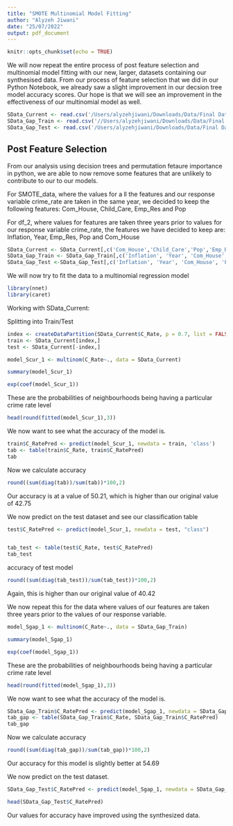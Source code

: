```yaml
---
title: "SMOTE Multinomial Model Fitting"
author: "Alyzeh Jiwani"
date: "25/07/2022"
output: pdf_document
---
```



```r
knitr::opts_chunk$set(echo = TRUE)
```

We will now repeat the entire process of post feature selection and multinomial model fitting with our new, larger, datasets containing our synthesised data.
From our process of feature selection that we did in our Python Notebook, we already saw a slight improvement in our decsion tree model accuracy scores. Our hope is that we will see an improvement in the effectiveness of our multinomial model as well.

```r
SData_Current <- read.csv('/Users/alyzehjiwani/Downloads/Data/Final Data Used/SMOTE_data.csv')
SData_Gap_Train <- read.csv('//Users/alyzehjiwani/Downloads/Data/Final Data Used/Year_Gap_SMOTE_Train_data.csv')
SData_Gap_Test <- read.csv('/Users/alyzehjiwani/Downloads/Data/Final Data Used/Crime_Data_Year_Gap_Test.csv')
```

## Post Feature Selection

From our analysis using decision trees and permutation fetaure importance in python, we are able to now remove some features that are unlikely to contribute to our to our models.

For SMOTE_data, where the values for a ll the features and our response variable crime_rate are taken in the same year, we decided to keep the following features:
Com_House, Child_Care, Emp_Res and Pop

For df_2, where values for features are taken three years prior to values for our response variable crime_rate, the features we have decided to keep are:
Inflation, Year, Emp_Res, Pop and Com_House

```r
SData_Current <- SData_Current[,c('Com_House','Child_Care','Pop','Emp_Res','C_Rate')]
SData_Gap_Train <- SData_Gap_Train[,c('Inflation', 'Year', 'Com_House', 'Pop','Emp_Res', 'C_Rate')]
SData_Gap_Test <-SData_Gap_Test[,c('Inflation', 'Year', 'Com_House', 'Pop','Emp_Res')]
```

We will now try to fit the data to a multinomial regression model

```r
library(nnet)
library(caret)
```

Working with SData_Current:

Splitting into Train/Test
```r
index <- createDataPartition(SData_Current$C_Rate, p = 0.7, list = FALSE)
train <- SData_Current[index,]
test <- SData_Current[-index,]
```

```r
model_Scur_1 <- multinom(C_Rate~., data = SData_Current)

summary(model_Scur_1)
```

```r
exp(coef(model_Scur_1))
```

These are the probabilities of neighbourhoods being having a particular crime rate level
```r
head(round(fitted(model_Scur_1),3))
```

We now want to see what the accuracy of the model is.

```r
train$C_RatePred <- predict(model_Scur_1, newdata = train, 'class')
tab <- table(train$C_Rate, train$C_RatePred)
tab
```

Now we calculate accuracy

```r
round((sum(diag(tab))/sum(tab))*100,2)
```

Our accuracy is at a value of 50.21, which is higher than our original value of 42.75

We now predict on the test dataset and see our classification table

```r
test$C_RatePred <- predict(model_Scur_1, newdata = test, "class")


tab_test <- table(test$C_Rate, test$C_RatePred)
tab_test
```

accuracy of test model
```r
round((sum(diag(tab_test))/sum(tab_test))*100,2)
```
Again, this is higher than our original value of 40.42


We now repeat this for the data where values of our features are taken three years prior to the values of our response variable.



```r
model_Sgap_1 <- multinom(C_Rate~., data = SData_Gap_Train)

summary(model_Sgap_1)
```

```r
exp(coef(model_Sgap_1))
```

These are the probabilities of neighbourhoods being having a particular crime rate level
```r
head(round(fitted(model_Sgap_1),3))
```


We now want to see what the accuracy of the model is.

```r
SData_Gap_Train$C_RatePred <- predict(model_Sgap_1, newdata = SData_Gap_Train, 'class')
tab_gap <- table(SData_Gap_Train$C_Rate, SData_Gap_Train$C_RatePred)
tab_gap
```


Now we calculate accuracy

```r
round((sum(diag(tab_gap))/sum(tab_gap))*100,2)
```
Our accuracy for this model is slightly better at 54.69

We now predict on the test dataset. 
```r
SData_Gap_Test$C_RatePred <- predict(model_Sgap_1, newdata = SData_Gap_Test, "class")

head(SData_Gap_Test$C_RatePred)
```

Our values for accuracy have improved using the synthesized data.





